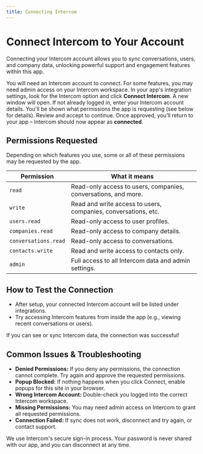 ```yaml
---
title: Connecting Intercom
---
```


# Connect Intercom to Your Account

Connecting your Intercom account allows you to sync conversations, users, and company data, unlocking powerful support and engagement features within this app.

<Note>
You will need an Intercom account to connect. For some features, you may need admin access on your Intercom workspace.
</Note>

<Steps>
  <Step title="Start the Connection">
    In your app's integration settings, look for the Intercom option and click <b>Connect Intercom</b>.
  </Step>
  <Step title="Authorize Access">
    A new window will open. If not already logged in, enter your Intercom account details.
  </Step>
  <Step title="Review Permissions">
    You'll be shown what permissions the app is requesting (see below for details). Review and accept to continue.
  </Step>
  <Step title="Complete Setup">
    Once approved, you’ll return to your app – Intercom should now appear as <b>connected</b>.
  </Step>
</Steps>

## Permissions Requested

Depending on which features you use, some or all of these permissions may be requested by the app.

| Permission          | What it means                                                        |
|---------------------|----------------------------------------------------------------------|
| <code>read</code>           | Read-only access to users, companies, conversations, and more.        |
| <code>write</code>          | Read and write access to users, companies, conversations, etc.         |
| <code>users.read</code>     | Read-only access to user profiles.                                  |
| <code>companies.read</code> | Read-only access to company details.                                 |
| <code>conversations.read</code> | Read-only access to conversations.                              |
| <code>contacts.write</code> | Read and write access to contacts only.                              |
| <code>admin</code>          | Full access to all Intercom data and admin settings.                  |


## How to Test the Connection

- After setup, your connected Intercom account will be listed under integrations.
- Try accessing Intercom features from inside the app (e.g., viewing recent conversations or users).

<Check>
If you can see or sync Intercom data, the connection was successful!
</Check>

## Common Issues & Troubleshooting

- <b>Denied Permissions:</b> If you deny any permissions, the connection cannot complete. Try again and approve the requested permissions.
- <b>Popup Blocked:</b> If nothing happens when you click Connect, enable popups for this site in your browser.
- <b>Wrong Intercom Account:</b> Double-check you logged into the correct Intercom workspace.
- <b>Missing Permissions:</b> You may need admin access on Intercom to grant all requested permissions.
- <b>Connection Failed:</b> If sync does not work, disconnect and try again, or contact support.

<Tip>
We use Intercom's secure sign-in process. Your password is never shared with our app, and you can disconnect at any time.
</Tip>